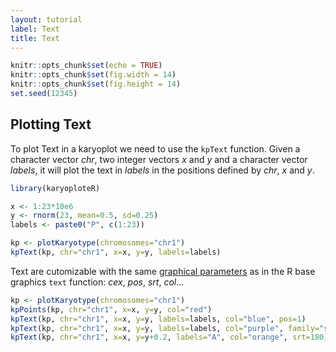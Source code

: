 ```yaml
---
layout: tutorial
label: Text
title: Text
---
```



```r
knitr::opts_chunk$set(echo = TRUE)
knitr::opts_chunk$set(fig.width = 14)
knitr::opts_chunk$set(fig.height = 14)
set.seed(12345)
```

## Plotting Text

To plot Text in a karyoplot we need to use the `kpText` function. Given a
character vector _chr_, two integer vectors _x_ and _y_ and a character vector
_labels_, it will plot the text in _labels_ in the positions defined by _chr_,
_x_ and _y_. 


```r

library(karyoploteR)

x <- 1:23*10e6
y <- rnorm(23, mean=0.5, sd=0.25)
labels <- paste0("P", c(1:23))

kp <- plotKaryotype(chromosomes="chr1")
kpText(kp, chr="chr1", x=x, y=y, labels=labels)

```

Text are cutomizable with the same 
[graphical parameters](https://www.rdocumentation.org/packages/graphics/topics/par)
as in the R base graphics `text` function: _cex_, _pos_, _srt_, _col_...

```r
kp <- plotKaryotype(chromosomes="chr1")
kpPoints(kp, chr="chr1", x=x, y=y, col="red")
kpText(kp, chr="chr1", x=x, y=y, labels=labels, col="blue", pos=1)
kpText(kp, chr="chr1", x=x, y=y, labels=labels, col="purple", family="serif", pos=3)
kpText(kp, chr="chr1", x=x, y=y+0.2, labels="A", col="orange", srt=180)

```





